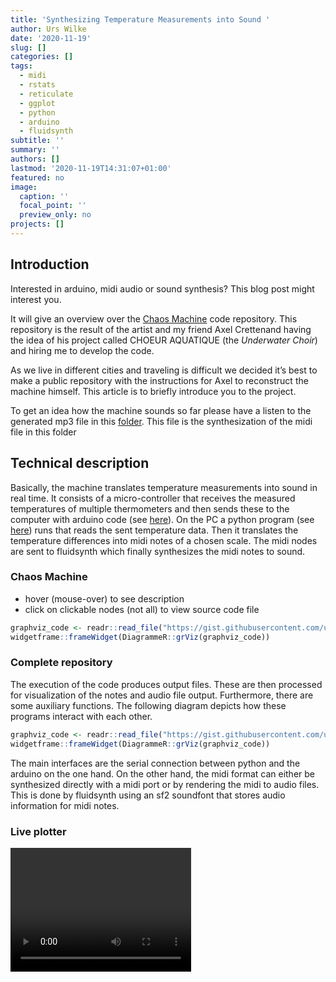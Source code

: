 ```yaml
---
title: 'Synthesizing Temperature Measurements into Sound '
author: Urs Wilke
date: '2020-11-19'
slug: []
categories: []
tags:
  - midi
  - rstats
  - reticulate
  - ggplot
  - python
  - arduino
  - fluidsynth
subtitle: ''
summary: ''
authors: []
lastmod: '2020-11-19T14:31:07+01:00'
featured: no
image:
  caption: ''
  focal_point: ''
  preview_only: no
projects: []
---
```


## Introduction 

Interested in arduino, midi audio or sound synthesis? This blog post
might interest you. 

It will give an overview over the [Chaos
Machine](https://gitlab.com/urswilke/chaos_machine_code) code repository. This
repository is the result of the artist and my friend Axel Crettenand having the
idea of his project called CHOEUR AQUATIQUE (the *Underwater Choir*) and hiring
me to develop the code.
  
As we live in different cities and traveling is difficult we decided it's best to make a public repository with the instructions for Axel to reconstruct the machine himself. This article is to briefly introduce you to the project.

To get an idea how the machine sounds so far please have a listen to the generated mp3 file in this [folder](https://gitlab.com/urswilke/chaos_machine_code/-/tree/master/python/recorded_data). This file is the synthesization of the midi file in this folder 


## Technical description

Basically, the machine translates temperature measurements into sound in real time. It consists of a micro-controller that receives the measured temperatures of multiple thermometers and then sends these to the computer with arduino code (see [here](https://gitlab.com/urswilke/chaos_machine_code/-/blob/master/arduino/send_temp/send_temp.ino)). On the PC a python program (see [here](https://gitlab.com/urswilke/chaos_machine_code/-/blob/master/python/temperatures_to_midi.ipynb)) runs that reads the sent temperature data. Then it translates the temperature differences into midi notes of a chosen scale. The midi nodes are sent to fluidsynth which finally synthesizes the midi notes to sound.  


### Chaos Machine

* hover (mouse-over) to see description
* click on clickable nodes (not all) to view source code file

```r
graphviz_code <- readr::read_file("https://gist.githubusercontent.com/urswilke/d49ccbf043bf2452f5bb9197e014d196/raw/6e60ffd6db1f755c990ce914a1afd8763988b644/graph_main.gv")
widgetframe::frameWidget(DiagrammeR::grViz(graphviz_code))
```

### Complete repository

The execution of the code produces output files. These are then processed for visualization of the notes and audio file output. Furthermore, there are some auxiliary functions. The following diagram depicts how these programs interact with each other.  


```r
graphviz_code <- readr::read_file("https://gist.githubusercontent.com/urswilke/9176fb739147c835f5d99aa01da7ee96/raw/f7fe3e9ba94dacdc74244f13dde61a8f96a8c90a/graph_complete.gv")
widgetframe::frameWidget(DiagrammeR::grViz(graphviz_code))
```



The main interfaces are the serial connection between python and the arduino on the one hand. On the other hand, the midi format can either be synthesized directly with a midi port or by rendering the midi to audio files. This is done by fluidsynth using an sf2 soundfont that stores audio information for midi notes.


### Live plotter


<video width="289" height="198" controls>
  <source src="vid.mp4" type="video/mp4">
</video>


